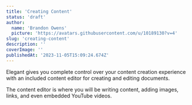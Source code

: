 ```yaml
---
title: 'Creating Content'
status: 'draft'
author:
  name: 'Brandon Owens'
  picture: 'https://avatars.githubusercontent.com/u/10189130?v=4'
slug: 'creating-content'
description: ''
coverImage: ''
publishedAt: '2023-11-05T15:09:24.674Z'
---
```


Elegant gives you complete control over your content creation experience with an included content editor for creating and editing documents.

The content editor is where you will be writing content, adding images, links, and even embedded YouTube videos.



<div class="my-8 shadow-xl"><img class="rounded-xl" src="/api/images/elegant_content_editor-kwMT.gif" alt=""></div>



